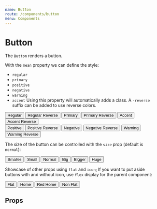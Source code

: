 ```yaml
---
name: Button
route: /components/button
menu: Components
---
```




# Button

The `Button` renders a button.

With the `mean` property we can define the style:

-   `regular`
-   `primary`
-   `positive`
-   `negative`
-   `warning`
-   `accent`
    Using this property will automatically adds a class. A `-reverse` suffix can be added to use reverse colors.

<Playground>
    <div>
        <div>
            <Button mean="regular">Regular</Button>
            <Button mean="regular-reverse">Regular Reverse</Button>
            <Button mean="primary">Primary</Button>
            <Button mean="primary-reverse">Primary Reverse</Button>
            <Button mean="accent">Accent</Button>
            <Button mean="accent-reverse">Accent Reverse</Button>
        </div>
        <div>
            <Button mean="positive">Positive</Button>
            <Button mean="positive-reverse">Positive Reverse</Button>
            <Button mean="negative">Negative</Button>
            <Button mean="negative-reverse">Negative Reverse</Button>
            <Button mean="warning">Warning</Button>
            <Button mean="warning-reverse">Warning Reverse</Button>
        </div>
    </div>
</Playground>

The size of the button can be controlled with the `size` prop (default is `normal`):

<Playground>
    <div>
        <Button mean="accent" size="smaller">
            Smaller
        </Button>
        <Button mean="accent" size="small">
            Small
        </Button>
        <Button mean="accent" size="normal">
            Normal
        </Button>
        <Button mean="accent" size="big">
            Big
        </Button>
        <Button mean="accent" size="bigger">
            Bigger
        </Button>
        <Button mean="accent" size="huge">
            Huge
        </Button>
    </div>
</Playground>

Showcase of other props using `flat` and `icon`; If you want to put aside buttons with and without icon, use `flex` display for the parent component:

<Playground>
    <div style={{ border: '1px solid darksalmon', display: 'flex', padding: 5 }}>
        <Button mean="primary" flat={true}>
            Flat
        </Button>
        <Button mean="primary" icon="home">
            Home
        </Button>
        <Button mean="primary" icon="home" iconProps={{ style: { color: 'red' } }}>
            Red Home
        </Button>
        <Button mean="primary" flat={false}>
            Non Flat
        </Button>
    </div>
</Playground>

## Props

<Props of={Button} />
